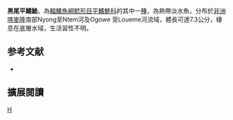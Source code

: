 {{Speciesbox 
| taxon = Amphilius nigricaudatus
| status = NE
| status_system = IUCN3.1
| authority = [[Pellegrin|Pellegrin]], 1909
| synonyms = 
}}

'''黑尾平鰭鮠'''，為[[輻鰭魚綱|輻鰭魚綱]][[鯰形目|鯰形目]][[平鰭鮠科|平鰭鮠科]]的其中一[[種|種]]，為熱帶淡水魚，分布於[[非洲|非洲]][[喀麥隆|喀麥隆]]南部Nyong至Ntem河及Ogowe 至Loueme河流域，體長可達7.3公分，棲息在底層水域，生活習性不明。

==参考文献==
*{{FishBase_species|genus=Amphilius|species=nigricaudatus|year=2014|month=10}}

== 擴展閱讀 ==
{{refbegin}}
{{wikispecies-inline|Amphilius nigricaudatus|黑尾平鰭鮠}}
{{refend}}
{{Taxonbar|from=Q15694763}}

[[Category:平鰭鮠屬|H]]


{{魚類小作品}}